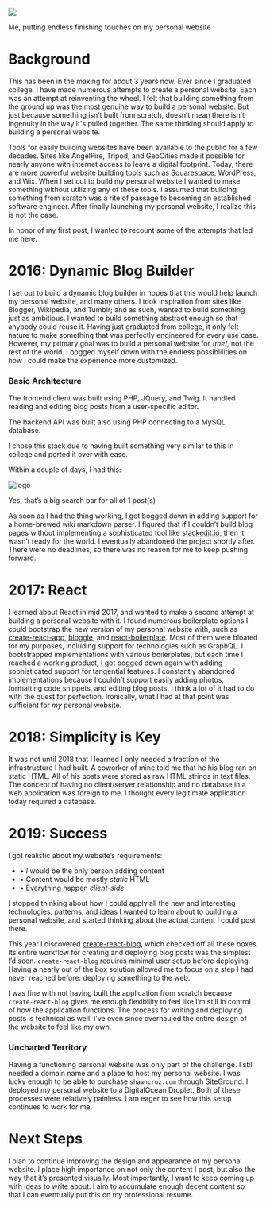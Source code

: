 
<p>
<img className={styles['photo']} src="https://media.giphy.com/media/1xOcaHdCWmZl3eA9K2/giphy.gif"/>
<figcaption>
Me, putting endless finishing touches on my personal website
</figcaption>
</p>

# Background

This has been in the making for about 3 years now. Ever since I graduated college, I have made numerous attempts to create a personal website. 
Each was an attempt at reinventing the wheel. I felt that building something from the ground up was the most genuine way to build a personal website. But just because something isn’t built from scratch, doesn’t mean there isn’t ingenuity in the way it's pulled together. The same thinking should apply to building a personal website. 

Tools for easily building websites have been available to the public for a few decades. Sites like AngelFire, Tripod, and GeoCities made it possible for nearly anyone with internet access to leave a digital footprint. Today, there are more powerful website building tools such as Squarespace, WordPress, and Wix. When I set out to build my personal website I wanted to make something without utilizing any of these tools. I assumed that building something from scratch was a rite of passage to becoming an established software engineer. After finally launching my personal website, I realize this is not the case.

In honor of my first post, I wanted to recount some of the attempts that led me here.

# 2016: Dynamic Blog Builder

I set out to build a dynamic blog builder in hopes that this would help launch my personal website, and many others. I took inspiration from sites like Blogger, Wikipedia, and Tumblr; and as such, wanted to build something just as ambitious. I wanted to build something abstract enough so that anybody could reuse it. Having just graduated from college, it only felt nature to make something that was perfectly engineered for every use case. However, my primary goal was to build a personal website for /*me*/, not the rest of the world. I bogged myself down with the endless possiblilities on how I could make the experience more customized.

### Basic Architecture

The frontend client was built using PHP, JQuery, and Twig. It handled reading and editing blog posts from a user-specific editor.

The backend API was built also using PHP connecting to a MySQL database.

I chose this stack due to having built something very similar to this in college and ported it over with ease.

Within a couple of days, I had this:
<p>
<img src={phpBlog2016Png} className={styles['photo']} alt="logo"/>
<figcaption>
Yes, that’s a big search bar for all of 1 post(s)
</figcaption>
</p>

As soon as I had the thing working, I got bogged down in adding support for a home-brewed wiki markdown parser. I figured that if I couldn’t build blog pages without implementing a sophisticated tool like [stackedit.io](https://stackedit.io/), then it wasn’t ready for the world. I eventually abandoned the project shortly after. There were no deadlines, so there was no reason for me to keep pushing forward.

# 2017: React

I learned about React in mid 2017, and wanted to make a second attempt at building a personal website with it. I found numerous boilerplate options I could bootstrap the new version of my personal website with, such as [create-react-app](https://github.com/facebook/create-react-app), [bloggie](https://github.com/lestard/bloggie), and [react-boilerplate](https://github.com/react-boilerplate/react-boilerplate). Most of them were bloated for my purposes, including support for technologies such as GraphQL. I bootstrapped implementations with various boilerplates, but each time I reached a working product, I got bogged down again with adding sophisticated support for tangential features. I constantly abandoned implementations because I couldn’t support easily adding photos, formatting code snippets, and editing blog posts. I think a lot of it had to do with the quest for perfection. Ironically, what I had at that point was sufficient for _my_ personal website.

# 2018: Simplicity is Key

It was not until 2018 that I learned I only needed a fraction of the infrastructure I had built. A coworker of mine told me that he his blog ran on static HTML. All of his posts were stored as raw HTML strings in text files. The concept of having no client/server relationship and no database in a web application was foreign to me. I thought every legitimate application today required a database.

# 2019: Success

I got realistic about my website’s requirements:
- • _I_ would be the only person adding content
- • Content would be mostly _static_ HTML 
- • Everything happen _client-side_

I stopped thinking about how I could apply all the new and interesting technologies, patterns, and ideas I wanted to learn about to building a personal website, and started thinking about the actual content I could post there. 

This year I discovered [create-react-blog](https://github.com/jamesknelson/create-react-blog), which checked off all these boxes. Its entire workflow for creating and deploying blog posts was the simplest I’d seen. `create-react-blog` requires minimal user setup before deploying. Having a nearly out of the box solution allowed me to focus on a step I had never reached before: deploying something to the web.

I was fine with not having built the application from scratch because `create-react-blog` gives me enough flexibility to feel like I’m still in control of how the application functions. The process for writing and deploying posts is technical as well. I’ve even since overhauled the entire design of the website to feel like my own.

### Uncharted Territory

Having a functioning personal website was only part of the challenge. I still needed a domain name and a place to host my personal website. I was lucky enough to be able to purchase  `shawncruz.com`  through SiteGround. I deployed my personal website to a DigitalOcean Droplet. Both of these processes were relatively painless. I am eager to see how this setup continues to work for me.

# Next Steps

I plan to continue improving the design and appearance of my personal website. I place high importance on not only the content I post, but also the way that it’s presented visually. Most importantly, I want to keep coming up with ideas to write about. I aim to accumulate enough decent content so that I can eventually put this on my professional resume.